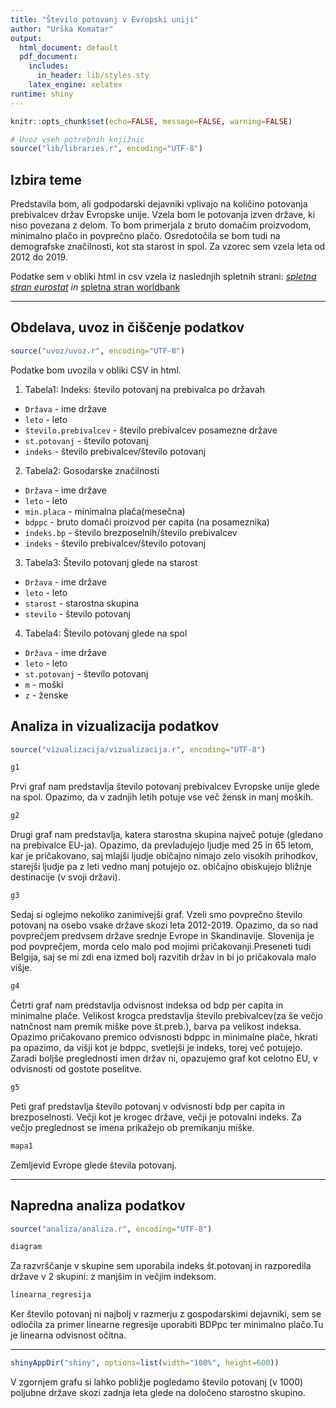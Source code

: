 ```yaml
---
title: "Število potovanj v Evropski uniji"
author: "Urška Komatar"
output:
  html_document: default
  pdf_document:
    includes:
      in_header: lib/styles.sty
    latex_engine: xelatex
runtime: shiny
---
```


```r
knitr::opts_chunk$set(echo=FALSE, message=FALSE, warning=FALSE)

# Uvoz vseh potrebnih knjižnic
source("lib/libraries.r", encoding="UTF-8")
```


## Izbira teme

Predstavila bom, ali godpodarski dejavniki vplivajo na količino potovanja prebivalcev držav Evropske unije. Vzela bom le potovanja izven države, ki niso povezana z delom. To bom primerjala z bruto domačim proizvodom, minimalno plačo in povprečno plačo. Osredotočila se bom tudi na demografske značilnosti, kot sta starost in spol. Za vzorec sem vzela leta od 2012 do 2019.

Podatke sem v obliki html in csv vzela iz naslednjih spletnih strani:
*[spletna stran eurostat](https://ec.europa.eu/eurostat/web/main/data/database) in
*[spletna stran worldbank](https://www.worldbank.org/en/home)

***

## Obdelava, uvoz in čiščenje podatkov

```r
source("uvoz/uvoz.r", encoding="UTF-8")
```

Podatke bom uvozila v obliki CSV in html.

1. Tabela1: Indeks: število potovanj na prebivalca po državah

* `Država` - ime države
* `leto` - leto
* `število.prebivalcev` - število prebivalcev posamezne države
* `st.potovanj` - število potovanj
* `indeks` - število prebivalcev/število potovanj

2. Tabela2: Gosodarske značilnosti
* `Država` - ime države
* `leto` - leto
* `min.placa` - minimalna plača(mesečna)
* `bdppc` - bruto domači proizvod per capita (na posameznika)
* `indeks.bp` - število brezposelnih/število prebivalcev
* `indeks` - število prebivalcev/število potovanj

3. Tabela3: Število potovanj glede na starost
* `Država` - ime države
* `leto` - leto
* `starost` - starostna skupina
* `stevilo` - število potovanj

4. Tabela4: Število potovanj glede na spol
* `Država` - ime države
* `leto` - leto
* `st.potovanj` - število potovanj
* `m` - moški
* `z` - ženske

## Analiza in vizualizacija podatkov

```r
source("vizualizacija/vizualizacija.r", encoding="UTF-8")
```

```r
g1
```
Prvi graf nam predstavlja število potovanj prebivalcev Evropske unije glede na spol. Opazimo, da v zadnjih letih potuje vse več žensk in manj moških.

```r
g2
```
Drugi graf nam predstavlja, katera starostna skupina največ potuje (gledano na prebivalce EU-ja). Opazimo, da prevladujejo ljudje med 25 in 65 letom, kar je pričakovano, saj mlajši ljudje običajno nimajo zelo visokih prihodkov, starejši ljudje pa z leti vedno manj potujejo oz. običajno obiskujejo bližnje destinacije (v svoji državi).

```r
g3
```
Sedaj si oglejmo nekoliko zanimivejši graf. Vzeli smo povprečno število potovanj na osebo vsake države skozi leta 2012-2019. Opazimo, da so nad povprečjem predvsem države srednje Evrope in Skandinavije. Slovenija  je pod povprečjem, morda celo malo pod mojimi pričakovanji.Preseneti tudi Belgija, saj se mi zdi ena izmed bolj razvitih držav in bi jo pričakovala malo višje.

```r
g4
```
Četrti graf nam predstavlja odvisnost indeksa od bdp per capita in minimalne plače. Velikost krogca predstavlja število prebivalcev(za še večjo natnčnost nam premik miške pove št.preb.), barva pa velikost indeksa. Opazimo pričakovano premico odvisnosti bdppc in minimalne plače, hkrati pa opazimo, da višji kot je bdppc, svetlejši je indeks, torej več potujejo. Zaradi boljše preglednosti imen držav ni, opazujemo graf kot celotno EU, v odvisnosti od gostote poselitve.



```r
g5
```
Peti graf predstavlja število potovanj v odvisnosti bdp per capita in brezposelnosti. Večji kot je krogec države, večji je potovalni indeks. Za večjo preglednost se imena prikažejo ob premikanju miške.




```r
mapa1
```
Zemljevid Evrope glede števila potovanj.


***

## Napredna analiza podatkov

```r
source("analiza/analiza.r", encoding="UTF-8")
```

```r
diagram
```
Za razvrščanje v skupine sem uporabila indeks št.potovanj in razporedila države v 2 skupini: z manjšim in večjim indeksom.

```r
linearna_regresija
```

Ker število potovanj ni najbolj v razmerju z gospodarskimi dejavniki, sem se odločila za primer linearne regresije uporabiti BDPpc ter minimalno plačo.Tu je linearna odvisnost očitna.


***

```r
shinyAppDir("shiny", options=list(width="100%", height=600))
```
V zgornjem grafu si lahko pobližje pogledamo število potovanj (v 1000) poljubne države skozi zadnja leta glede na določeno starostno skupino.










